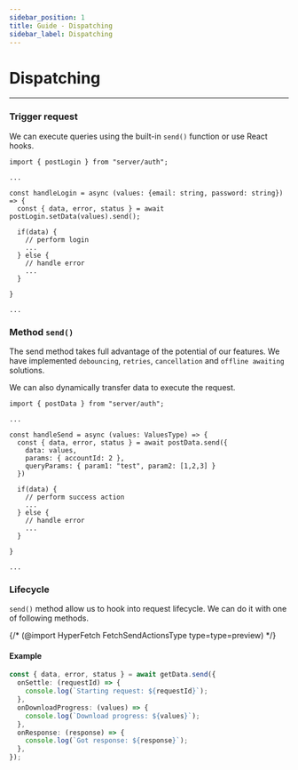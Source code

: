 ```yaml
---
sidebar_position: 1
title: Guide - Dispatching
sidebar_label: Dispatching
---
```


# Dispatching

---

### Trigger request

We can execute queries using the built-in `send()` function or use React hooks.

```tsx
import { postLogin } from "server/auth";

...

const handleLogin = async (values: {email: string, password: string}) => {
  const { data, error, status } = await postLogin.setData(values).send();

  if(data) {
    // perform login
    ...
  } else {
    // handle error
    ...
  }

}

...

```

### Method `send()`

The send method takes full advantage of the potential of our features. We have implemented `debouncing`, `retries`,
`cancellation` and `offline awaiting` solutions.

We can also dynamically transfer data to execute the request.

```tsx
import { postData } from "server/auth";

...

const handleSend = async (values: ValuesType) => {
  const { data, error, status } = await postData.send({
    data: values,
    params: { accountId: 2 },
    queryParams: { param1: "test", param2: [1,2,3] }
  })

  if(data) {
    // perform success action
    ...
  } else {
    // handle error
    ...
  }

}

...

```

### Lifecycle

`send()` method allow us to hook into request lifecycle. We can do it with one of following methods.

{/* (@import HyperFetch FetchSendActionsType type=type=preview) */}

#### Example

```ts
const { data, error, status } = await getData.send({
  onSettle: (requestId) => {
    console.log(`Starting request: ${requestId}`);
  },
  onDownloadProgress: (values) => {
    console.log(`Download progress: ${values}`);
  },
  onResponse: (response) => {
    console.log(`Got response: ${response}`);
  },
});
```
